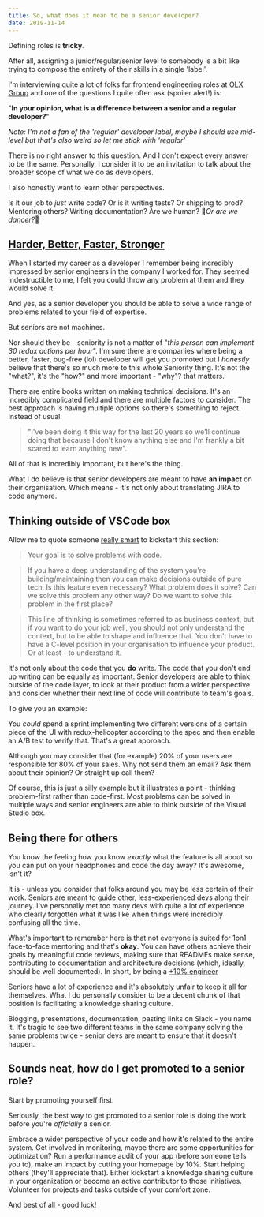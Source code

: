```yaml
---
title: So, what does it mean to be a senior developer?
date: 2019-11-14
---
```


Defining roles is **tricky**.

After all, assigning a junior/regular/senior level to somebody is a bit like trying to compose the entirety of their skills in a single 'label'.

I'm interviewing quite a lot of folks for frontend engineering roles at [OLX Group](https://www.olxgroup.com/search/engineering/all-locations/all-brands) and one of the questions I quite often ask (spoiler alert!) is:

"**In your opinion, what is a difference between a senior and a regular developer?**"

_Note: I'm not a fan of the 'regular' developer label, maybe I should use mid-level but that's also weird so let me stick with 'regular'_

There is no right answer to this question. And I don't expect every answer to be the same. Personally, I consider it to be an invitation to talk about the broader scope of what we do as developers.

I also honestly want to learn other perspectives.

Is it our job to _just_ write code? Or is it writing tests? Or shipping to prod? Mentoring others? Writing documentation? Are we human? 🎵*Or are we dancer?*🎵

## [Harder, Better, Faster, Stronger](https://www.youtube.com/watch?v=GDpmVUEjagg)

When I started my career as a developer I remember being incredibly impressed by senior engineers in the company I worked for. They seemed indestructible to me, I felt you could throw any problem at them and they would solve it.

And yes, as a senior developer you should be able to solve a wide range of problems related to your field of expertise.

But seniors are not machines.

Nor should they be - seniority is not a matter of "_this person can implement 30 redux actions per hour_". I'm sure there are companies where being a better, faster, bug-free (lol) developer will get you promoted but I _honestly_ believe that there's so much more to this whole Seniority thing. It's not the "what?", it's the "how?" and more important - "why"? that matters.

There are entire books written on making technical decisions. It's an incredibly complicated field and there are multiple factors to consider. The best approach is having multiple options so there's something to reject. Instead of usual:

> "I've been doing it this way for the last 20 years so we'll continue doing that because I don't know anything else and I'm frankly a bit scared to learn anything new".

All of that is incredibly important, but here's the thing.

What I do believe is that senior developers are meant to have **an impact** on their organisation. Which means - it's not only about translating JIRA to code anymore.

## Thinking outside of VSCode box

Allow me to quote someone [really smart](https://dev.to/tlakomy/7-years-as-a-developer-lessons-learned-29ic) to kickstart this section:

> Your goal is to solve problems with code.

> If you have a deep understanding of the system you're building/maintaining then you can make decisions outside of pure tech. Is this feature even necessary? What problem does it solve? Can we solve this problem any other way? Do we want to solve this problem in the first place?

> This line of thinking is sometimes referred to as business context, but if you want to do your job well, you should not only understand the context, but to be able to shape and influence that. You don't have to have a C-level position in your organisation to influence your product. Or at least - to understand it.

It's not only about the code that you **do** write. The code that you don't end up writing can be equally as important. Senior developers are able to think outside of the code layer, to look at their product from a wider perspective and consider whether their next line of code will contribute to team's goals.

To give you an example:

You _could_ spend a sprint implementing two different versions of a certain piece of the UI with redux-helicopter according to the spec and then enable an A/B test to verify that. That's a great approach.

Although you may consider that (for example) 20% of your users are responsible for 80% of your sales. Why not send them an email? Ask them about their opinion? Or straight up call them?

Of course, this is just a silly example but it illustrates a point - thinking problem-first rather than code-first. Most problems can be solved in multiple ways and senior engineers are able to think outside of the Visual Studio box.

## Being there for others

You know the feeling how you know _exactly_ what the feature is all about so you can put on your headphones and code the day away? It's awesome, isn't it?

It is - unless you consider that folks around you may be less certain of their work. Seniors are meant to guide other, less-experienced devs along their journey. I've personally met too many devs with quite a lot of experience who clearly forgotten what it was like when things were incredibly confusing all the time.

What's important to remember here is that not everyone is suited for 1on1 face-to-face mentoring and that's **okay**. You can have others achieve their goals by meaningful code reviews, making sure that READMEs make sense, contributing to documentation and architecture decisions (which, ideally, should be well documented). In short, by being a [+10% engineer](https://dev.to/tlakomy/become-a-10-engineer-g78)

Seniors have a lot of experience and it's absolutely unfair to keep it all for themselves. What I do personally consider to be a decent chunk of that position is facilitating a knowledge sharing culture.

Blogging, presentations, documentation, pasting links on Slack - you name it. It's tragic to see two different teams in the same company solving the same problems twice - senior devs are meant to ensure that it doesn't happen.

## Sounds neat, how do I get promoted to a senior role?

Start by promoting yourself first.

Seriously, the best way to get promoted to a senior role is doing the work before you're _officially_ a senior.

Embrace a wider perspective of your code and how it's related to the entire system. Get involved in monitoring, maybe there are some opportunities for optimization? Run a performance audit of your app (before someone tells you to), make an impact by cutting your homepage by 10%. Start helping others (they'll appreciate that). Either kickstart a knowledge sharing culture in your organization or become an active contributor to those initiatives. Volunteer for projects and tasks outside of your comfort zone.

And best of all - good luck!
